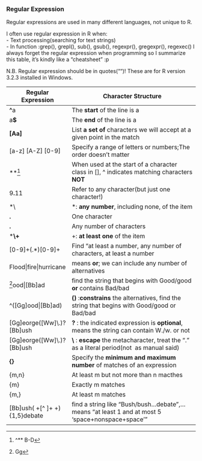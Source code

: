 ### Regular Expression
Regular expressions are used in many different languages, not unique to R.

I often use regular expression in R when:  
	- Text processing(searching for text strings)  
	- In function :grep(), grepl(), sub(), gsub(), regexpr(), gregexpr(), regexec()
I always forget the regular expression when programming so I summarize this table, it's kindly like a "cheatsheet" :p

N.B.
  Regular expression should be in quotes("")!
  These are for R version 3.2.3 installed in Windows.
 
 Regular Expression               |Character Structure
 ---------------------------------|-------------------------------------------------------------------------
 **^**a                           |The **start** of the line is a
 a**$**                           |The **end** of the line is a
 **[**Aa**]**                     |List **a set of** characters we will accept at a given point in the match
 [a-z]  [A-Z]  [0-9]              |Specify a range of letters or numbers;The order doesn't matter
 **^[^** B-D]                     |When used at the start of a character class in [], ^ indicates matching characters **NOT** 
 9**.**11                         |Refer to any character(but just one character!)
 *\\                              |*: **any number**, including none, of the item
 **.**                            |One character
 **.**                            |Any number of characters
 ***\\+**                         |+: **at least one** of the item
 [0-9]+(.*)[0-9]+                 |Find "at least a number, any number of characters, at least a number
 Flood\|fire\|hurricane           |means **or**; we can include any number of alternatives
 ^[Gg]ood\|[Bb]ad                 |find the string that begins with Good/good **or** contains Bad/bad
 ^([Gg]ood\|[Bb]ad)               |**()** :**constrains** the alternatives, find the string that begins with Good/good or Bad/bad
 [Gg]eorge([Ww]\\.)?[Bb]ush       |**?** : the indicated expression is **optional**, means the string can contain W./w. or not
 [Gg]eorge([Ww]\\.)?[Bb]ush       |**\\** : **escape** the metacharacter, treat the "." as a literal period(not \ as manual said)
 **{}**                           |Specify the **minimum and maximum number** of matches of an expression
 {m,n}                            |At least m but not more than n macthes
 {m}                              |Exactly m matches
 {m,}                             |At least m matches
 [Bb]ush( +[^ ]+ +){1,5}debate    |find a string like "Bush/bush…debate",… means "at least 1 and at most 5 'space+nonspace+space'"
